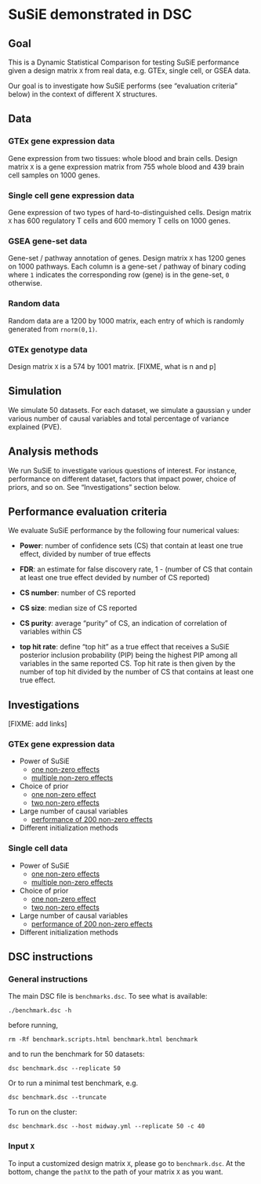 # SuSiE demonstrated in DSC

## Goal

This is a Dynamic Statistical Comparison for testing SuSiE performance given a design matrix `X` from real data, e.g. GTEx, single cell, or GSEA data.

Our goal is to investigate how SuSiE performs (see "evaluation criteria" below) in the context of different X structures.

## Data 

### GTEx gene expression data

Gene expression from two tissues: whole blood and brain cells. Design matrix `X` is a gene expression matrix from 755 whole blood and 439 brain cell samples on 1000 genes. 

### Single cell gene expression data

Gene expression of two types of hard-to-distinguished cells. Design matrix `X` has 600 regulatory T cells and 600 memory T cells on 1000 genes.

### GSEA gene-set data

Gene-set / pathway annotation of genes. Design matrix `X` has 1200 genes on 1000 pathways. Each column is a gene-set / pathway of binary coding where `1` indicates the corresponding row (gene) is in the gene-set, `0` otherwise.

### Random data

Random data are a 1200 by 1000 matrix, each entry of which is randomly generated from `rnorm(0,1)`.


### GTEx genotype data

Design matrix `X` is a 574 by 1001 matrix. [FIXME, what is n and p] 

## Simulation

We simulate 50 datasets. For each dataset, we simulate a gaussian `y` under various number of causal variables and total percentage of variance explained (PVE).

## Analysis methods

We run SuSiE to investigate various questions of interest. For instance, performance on different dataset, factors that impact power, choice of priors, and so on. See "Investigations" section below.

## Performance evaluation criteria

We evaluate SuSiE performance by the following four numerical values:

  - **Power**: number of confidence sets (CS) that contain at least one true effect, divided by number of true effects
  - **FDR**: an estimate for false discovery rate, 1 - (number of CS that contain at least one true effect devided by number of CS reported)  

  - **CS number**: number of CS reported

  - **CS size**: median size of CS reported
  
  - **CS purity**: average "purity" of CS, an indication of correlation of variables within CS 
  
  - **top hit rate**: define "top hit" as a true effect that receives a SuSiE posterior inclusion probability (PIP) being the highest PIP among all variables in the same reported CS. Top hit rate is then given by the number of top hit divided by the number of CS that contains at least one true effect.

## Investigations

[FIXME: add links]

### GTEx gene expression data

  - Power of SuSiE
    - [one non-zero effects](analysis/gtex1.html)
    - [multiple non-zero effects](analysis/gtex3.html)

  - Choice of prior
    - [one non-zero effect](analysis/gtex2.html) 
    - [two non-zero effects](analysis/gtex4.html)

  - Large number of causal variables
    - [performance of 200 non-zero effects](analysis/gtex5.html)

  - Different initialization methods
  
### Single cell data

  - Power of SuSiE
    - [one non-zero effects](analysis/singlecell1.html)
    - [multiple non-zero effects](analysis/singlecell3.html)

  - Choice of prior
    - [one non-zero effect](analysis/singlecell2.html) 
    - [two non-zero effects](analysis/singlecell4.html)

  - Large number of causal variables
    - [performance of 200 non-zero effects](analysis/singlecell5.html)

  - Different initialization methods


## DSC instructions

### General instructions

The main DSC file is `benchmarks.dsc`. To see what is available:

```
./benchmark.dsc -h
```

before running, 
```
rm -Rf benchmark.scripts.html benchmark.html benchmark

```

and to run the benchmark for 50 datasets:

```
dsc benchmark.dsc --replicate 50
```

Or to run a minimal test benchmark, e.g.
```
dsc benchmark.dsc --truncate
```

To run on the cluster:

```
dsc benchmark.dsc --host midway.yml --replicate 50 -c 40 
```

### Input `X`

To input a customized design matrix `X`, please go to `benchmark.dsc`. At the bottom, change the `pathX` to the path of your matrix `X` as you want. 
